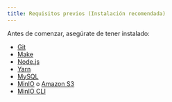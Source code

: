 ```yaml
---
title: Requisitos previos (Instalación recomendada)
---
```


Antes de comenzar, asegúrate de tener instalado:
- [Git](https://git-scm.com/downloads)
- [Make](https://www.gnu.org/software/make/)
- [Node.js](https://nodejs.org/en/download/)
- [Yarn](https://yarnpkg.com/getting-started/install)
- [MySQL](https://dev.mysql.com/downloads/mysql/)
- [MinIO](https://min.io/download) o [Amazon S3](https://aws.amazon.com/s3/)
- [MinIO CLI](https://min.io/docs/minio/linux/reference/minio-mc.html)
